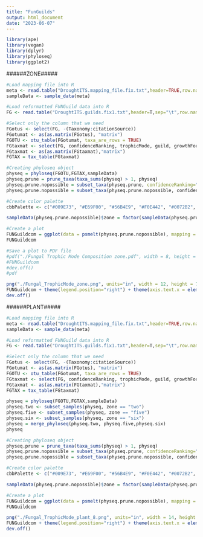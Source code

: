 ```yaml
---
title: "FunGuilds"
output: html_document
date: "2023-06-07"
---
```

```r
library(ape)
library(vegan)
library(dplyr)
library(phyloseq)
library(ggplot2)
```


######ZONE#####
```r
#Load mapping file into R
meta <- read.table("DroughtITS.mapping_file.fix.txt",header=TRUE,row.names=1,sep="\t",stringsAsFactors=FALSE)
sampleData <- sample_data(meta)
```

```r
#Load reformatted FUNGuild data into R
FG <- read.table("DroughtITS.guilds.fix1.txt",header=T,sep="\t",row.names=1)
```

```r
#Select only the column that we need
FGotus <- select(FG, -(Taxonomy:citationSource))
FGotumat <- as(as.matrix(FGotus), "matrix")
FGOTU <- otu_table(FGotumat, taxa_are_rows = TRUE)
FGtaxmat <- select(FG, confidenceRanking, trophicMode, guild, growthForm)
FGtaxmat <- as(as.matrix(FGtaxmat),"matrix")
FGTAX = tax_table(FGtaxmat)
```

```r
#Creating phyloseq object
physeq = phyloseq(FGOTU,FGTAX,sampleData)
physeq.prune = prune_taxa(taxa_sums(physeq) > 1, physeq)
physeq.prune.nopossible = subset_taxa(physeq.prune, confidenceRanking="Highly Possible")
physeq.prune.nopossible = subset_taxa(physeq.prune.nopossible, confidenceRanking!="-")
```

```r
#Create color palette
cbbPalette <- c("#009E73", "#E69F00", "#56B4E9", "#F0E442", "#0072B2", "#D55E00", "#CC79A7", "midnightblue", "lightgreen","saddlebrown", "brown", "aquamarine4","lavenderblush2","snow3", "darkblue", "darkgoldenrod1", "darkseagreen", "darkorchid", "darkolivegreen1", "black","lightskyblue", "darkgreen", "deeppink", "khaki2", "firebrick", "brown1", "darkorange1", "cyan1", "royalblue4", "darksalmon", "darkblue","royalblue4", "dodgerblue3", "steelblue1", "lightskyblue", "darkseagreen", "darkgoldenrod1", "darkseagreen", "darkorchid", "darkolivegreen1", "brown1", "darkorange1", "cyan1", "darkgrey")
```

```r
sampleData(physeq.prune.nopossible)$zone = factor(sampleData(physeq.prune.nopossible)$zone, levels = c('one', 'two', 'three', 'four', 'five', 'six', 'seven' ,'eight'))
```


```r
#Create a plot
FUNGuildcom = ggplot(data = psmelt(physeq.prune.nopossible), mapping = aes_string(x = "zone" ,y = "Abundance", fill = "trophicMode" )) + geom_bar(stat="identity", position="fill") + ggtitle("Fungal Trophic Mode Composition (Geolegical zone)") + theme_minimal() + theme(axis.text.x = element_text(angle = 90, hjust = 1)) + scale_fill_manual(values = cbbPalette) 
FUNGuildcom
```


```r
#Save a plot to PDF file
#pdf("./Fungal Trophic Mode Composition zone.pdf", width = 8, height = 5)
#FUNGuildcom
#dev.off()
#pdf  
```

```r
png("./Fungal_TrophicMode_zone.png", units="in", width = 12, height = 7.5, res = 600 )
FUNGuildcom + theme(legend.position="right") + theme(axis.text.x = element_text(angle = 45, hjust = 1))
dev.off()
```


######PLANT#####
```r
#Load mapping file into R
meta <- read.table("DroughtITS.mapping_file.fix.txt",header=TRUE,row.names=1,sep="\t",stringsAsFactors=FALSE)
sampleData <- sample_data(meta)
```

```r
#Load reformatted FUNGuild data into R
FG <- read.table("DroughtITS.guilds.fix1.txt",header=T,sep="\t",row.names=1)
```

```r
#Select only the column that we need
FGotus <- select(FG, -(Taxonomy:citationSource))
FGotumat <- as(as.matrix(FGotus), "matrix")
FGOTU <- otu_table(FGotumat, taxa_are_rows = TRUE)
FGtaxmat <- select(FG, confidenceRanking, trophicMode, guild, growthForm)
FGtaxmat <- as(as.matrix(FGtaxmat),"matrix")
FGTAX = tax_table(FGtaxmat)
```



```r
physeq = phyloseq(FGOTU,FGTAX,sampleData)
physeq.two <- subset_samples(physeq, zone == "two")
physeq.five <- subset_samples(physeq, zone == "five")
physeq.six <- subset_samples(physeq, zone == "six")
physeq = merge_phyloseq(physeq.two, physeq.five,physeq.six)
physeq
```

```r
#Creating phyloseq object
physeq.prune = prune_taxa(taxa_sums(physeq) > 1, physeq)
physeq.prune.nopossible = subset_taxa(physeq.prune, confidenceRanking="Highly Possible")
physeq.prune.nopossible = subset_taxa(physeq.prune.nopossible, confidenceRanking!="-")
```

```r
#Create color palette
cbbPalette <- c("#009E73", "#E69F00", "#56B4E9", "#F0E442", "#0072B2", "#D55E00", "#CC79A7", "midnightblue", "lightgreen","saddlebrown", "brown", "aquamarine4","lavenderblush2","snow3", "darkblue", "darkgoldenrod1", "darkseagreen", "darkorchid", "darkolivegreen1", "black","lightskyblue", "darkgreen", "deeppink", "khaki2", "firebrick", "brown1", "darkorange1", "cyan1", "royalblue4", "darksalmon", "darkblue","royalblue4", "dodgerblue3", "steelblue1", "lightskyblue", "darkseagreen", "darkgoldenrod1", "darkseagreen", "darkorchid", "darkolivegreen1", "brown1", "darkorange1", "cyan1", "darkgrey")
```

```r
sampleData(physeq.prune.nopossible)$zone = factor(sampleData(physeq.prune.nopossible)$zone, levels = c('two','five', 'six'))
```



```r
#Create a plot
FUNGuildcom = ggplot(data = psmelt(physeq.prune.nopossible), mapping = aes_string(x = "plant" ,y = "Abundance", fill = "trophicMode" )) + geom_bar(stat="identity", position="fill") + ggtitle("Fungal Trophic Mode Composition") + theme_minimal(base_size = 14) + theme(axis.text.x = element_text(angle = 90, hjust = 1)) + scale_fill_manual(values = cbbPalette)  + facet_wrap(~zone)
FUNGuildcom
```


```r
png("./Fungal_TrophicMode_plant_8.png", units="in", width = 14, height = 5.5, res = 600 )
FUNGuildcom + theme(legend.position="right") + theme(axis.text.x = element_text(angle = 45, hjust = 1))
dev.off()
```
